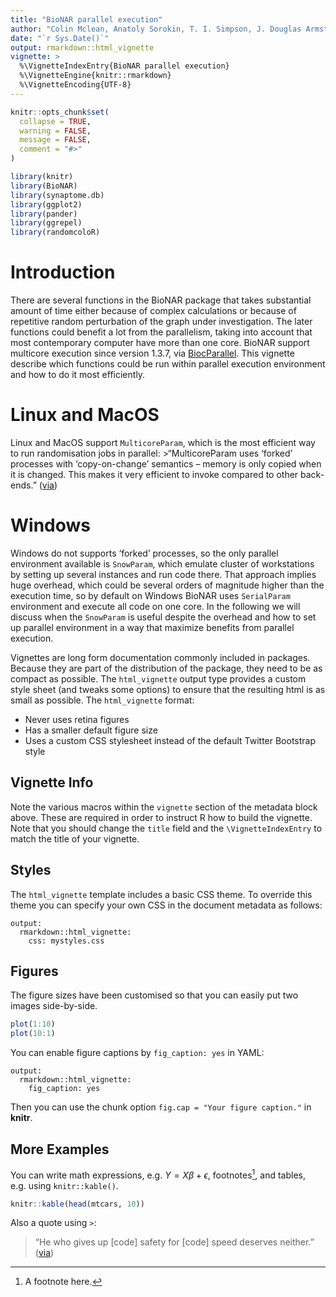 ```yaml
---
title: "BioNAR parallel execution"
author: "Colin Mclean, Anatoly Sorokin, T. I. Simpson, J. Douglas Armstrong, Oksana Sorokina"
date: "`r Sys.Date()`"
output: rmarkdown::html_vignette
vignette: >
  %\VignetteIndexEntry{BioNAR parallel execution}
  %\VignetteEngine{knitr::rmarkdown}
  %\VignetteEncoding{UTF-8}
---
```


```r
knitr::opts_chunk$set(
  collapse = TRUE,
  warning = FALSE,
  message = FALSE,
  comment = "#>"
)
```

```r
library(knitr)
library(BioNAR)
library(synaptome.db)
library(ggplot2)
library(pander)
library(ggrepel)
library(randomcoloR)
```

# Introduction
There are several functions in the BioNAR package that takes substantial amount 
of time either because of complex calculations or because of repetitive random
perturbation of the graph under investigation. The later functions could benefit
a lot from the parallelism, taking into account that most contemporary computer
have more than one core. BioNAR support multicore execution since version 1.3.7,
via 
[BiocParallel](https://bioconductor.org/packages/release/bioc/html/BiocParallel.html).
This vignette describe which functions could be run within parallel execution
environment and how to do it most efficiently.

# Linux and MacOS
Linux and MacOS support `MulticoreParam`, which is the most efficient way to run
randomisation jobs in parallel:
>"MulticoreParam uses ‘forked’ processes with ‘copy-on-change’ semantics – memory is only copied when it is changed. This makes it very efficient to invoke compared to other back-ends."
([via](https://bioconductor.org/packages/release/bioc/vignettes/BiocParallel/inst/doc/Introduction_To_BiocParallel.html))

# Windows
Windows do not supports 'forked' processes, so the only parallel environment
available is `SnowParam`, which emulate cluster of workstations by setting up 
several instances and run code there. That approach implies huge overhead, which
could be several orders of magnitude higher than the execution time, so by
default on Windows BioNAR uses `SerialParam` environment and execute all code
on one core. In the following we will discuss when the `SnowParam` is useful despite the overhead and how to set up parallel environment in a way that maximize benefits
from parallel execution.




Vignettes are long form documentation commonly included in packages. Because they are part of the distribution of the package, they need to be as compact as possible. The `html_vignette` output type provides a custom style sheet (and tweaks some options) to ensure that the resulting html is as small as possible. The `html_vignette` format:

- Never uses retina figures
- Has a smaller default figure size
- Uses a custom CSS stylesheet instead of the default Twitter Bootstrap style

## Vignette Info

Note the various macros within the `vignette` section of the metadata block above. These are required in order to instruct R how to build the vignette. Note that you should change the `title` field and the `\VignetteIndexEntry` to match the title of your vignette.

## Styles

The `html_vignette` template includes a basic CSS theme. To override this theme you can specify your own CSS in the document metadata as follows:

    output: 
      rmarkdown::html_vignette:
        css: mystyles.css

## Figures

The figure sizes have been customised so that you can easily put two images side-by-side. 

```r
plot(1:10)
plot(10:1)
```

You can enable figure captions by `fig_caption: yes` in YAML:

    output:
      rmarkdown::html_vignette:
        fig_caption: yes

Then you can use the chunk option `fig.cap = "Your figure caption."` in **knitr**.

## More Examples

You can write math expressions, e.g. $Y = X\beta + \epsilon$, footnotes^[A footnote here.], and tables, e.g. using `knitr::kable()`.

```r
knitr::kable(head(mtcars, 10))
```

Also a quote using `>`:

> "He who gives up [code] safety for [code] speed deserves neither."
([via](https://twitter.com/hadleywickham/status/504368538874703872))
